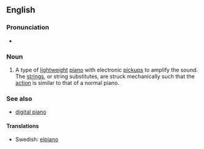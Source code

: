 ==English==
{{wikipedia}}

===Pronunciation===
*{{IPA|/ə.ˈlɛk.tɹɪk ˈpjænoʊ/}}

===Noun===
{{en-noun|sg=[[electric]] [[piano]]}}

# {{musical instruments}} A type of [[lightweight]] [[piano]] with electronic [[pickup]]s to amplify the sound. The [[string]]s, or string substitutes, are struck mechanically such that the [[action]] is similar to that of a normal piano.

===See also===
* [[digital piano]]

====Translations====
{{trans-top|an instrument}}
{{trans-mid}}
*Swedish: [[elpiano]] {{n}}
{{trans-bottom}}